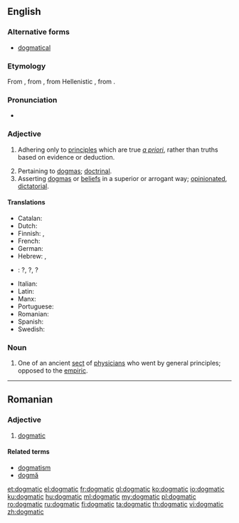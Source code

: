 ==English==

===Alternative forms===
* [[dogmatical]]

===Etymology===
From {{etyl|fr|en}} {{term|dogmatique|lang=fr}}, from {{etyl|LL.|en}} {{term|dogmaticus}}, from Hellenistic {{etyl|grc|en}} {{term|δογματικός||didactic|lang=grc}}, from {{term|δόγμα||dogma|lang=grc}}.

===Pronunciation===
* {{a|UK}} {{IPA|/dɒɡˈmatɪk/}}

===Adjective===
{{en-adj}}

# {{context|philosophy|medicine|lang=en}} Adhering only to [[principle]]s which are true ''[[a priori]]'', rather than truths based on evidence or deduction.
# Pertaining to [[dogma]]s; [[doctrinal]].
# Asserting [[dogma]]s or [[belief]]s in a superior or arrogant way; [[opinionated]], [[dictatorial]].

====Translations====
{{trans-top|asserting beliefs in an arrogant way}}
* Catalan: {{t|ca|dogmàtic}}
* Dutch: {{t+|nl|dogmatisch}}
* Finnish: {{t|fi|dogmaattinen}}, {{t|fi|joustamaton}}
* French: {{t+|fr|dogmatique}}
* German: {{t+|de|dogmatisch}}
* Hebrew: {{t|he|דוגמטי|sc=Hebr}}, {{t|he|פסקני|sc=Hebr}}
* {{ttbc|id}}: {{t+|id|dogmatis}}?, {{t+|id|dogmatik}}?, {{t+|id|kolot}}?
{{trans-mid}}
* Italian: {{t|it|dogmatico|m}}
* Latin: {{t|la|dogmaticus|m}}
* Manx: {{t|gv|bun-chredjuagh}}
* Portuguese: {{t+|pt|dogmático}}
* Romanian: {{t+|ro|dogmatic|m|n}}
* Spanish: {{t|es|dogmático}}
* Swedish: {{t+|sv|dogmatisk}}
{{trans-bottom}}

===Noun===
{{en-noun}}

# One of an ancient [[sect]] of [[physician]]s who went by general principles; opposed to the [[empiric]].

----

==Romanian==

===Adjective===
{{ro-adj}} {{g|m|n}}

# [[dogmatic]]

====Related terms====
* [[dogmatism]]
* [[dogmă]]

[[et:dogmatic]]
[[el:dogmatic]]
[[fr:dogmatic]]
[[gl:dogmatic]]
[[ko:dogmatic]]
[[io:dogmatic]]
[[ku:dogmatic]]
[[hu:dogmatic]]
[[ml:dogmatic]]
[[my:dogmatic]]
[[pl:dogmatic]]
[[ro:dogmatic]]
[[ru:dogmatic]]
[[fi:dogmatic]]
[[ta:dogmatic]]
[[th:dogmatic]]
[[vi:dogmatic]]
[[zh:dogmatic]]